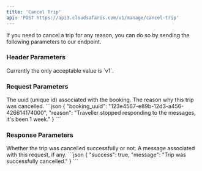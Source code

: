 ```yaml
---
title: 'Cancel Trip'
api: 'POST https://api3.cloudsafaris.com/v1/manage/cancel-trip'
---
```


If you need to cancel a trip for any reason, you can do so by sending the following parameters to our endpoint.

### Header Parameters
<ParamField header="CloudSafaris-API-Version" type="string" default="v1">
  Currently the only acceptable value is `v1`.
</ParamField>


### Request Parameters
<ParamField body="booking_uuid" type="uuid">
    The uuid (unique id) associated with the booking.
</ParamField>
<ParamField body="reason" type="string">
    The reason why this trip was cancelled.
</ParamField>

<RequestExample>
```json
{
    "booking_uuid": "123e4567-e89b-12d3-a456-426614174000",
    "reason": "Traveller stopped responding to the messages, it's been 1 week."
}
```
</RequestExample>


### Response Parameters
<ResponseField name="success" type="boolean">
    Whether the trip was cancelled successfully or not.
</ResponseField>
<ResponseField name="message" type="boolean">
    A message associated with this request, if any.
</ResponseField>


<ResponseExample>
```json
{
    "success": true,
    "message": "Trip was successfully cancelled."
}
```
</ResponseExample>


